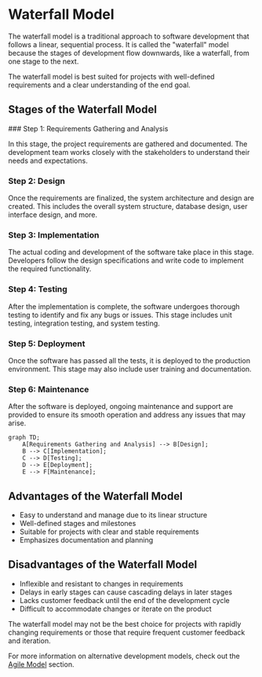 
# Waterfall Model

The waterfall model is a traditional approach to software development that follows a linear, sequential process. It is called the "waterfall" model because the stages of development flow downwards, like a waterfall, from one stage to the next.

<Callout type="info">
The waterfall model is best suited for projects with well-defined requirements and a clear understanding of the end goal.
</Callout>

## Stages of the Waterfall Model

<Steps>
### Step 1: Requirements Gathering and Analysis

In this stage, the project requirements are gathered and documented. The development team works closely with the stakeholders to understand their needs and expectations.

### Step 2: Design

Once the requirements are finalized, the system architecture and design are created. This includes the overall system structure, database design, user interface design, and more.

### Step 3: Implementation

The actual coding and development of the software take place in this stage. Developers follow the design specifications and write code to implement the required functionality.

### Step 4: Testing

After the implementation is complete, the software undergoes thorough testing to identify and fix any bugs or issues. This stage includes unit testing, integration testing, and system testing.

### Step 5: Deployment

Once the software has passed all the tests, it is deployed to the production environment. This stage may also include user training and documentation.

### Step 6: Maintenance

After the software is deployed, ongoing maintenance and support are provided to ensure its smooth operation and address any issues that may arise.
</Steps>

```mermaid
graph TD;
    A[Requirements Gathering and Analysis] --> B[Design];
    B --> C[Implementation];
    C --> D[Testing];
    D --> E[Deployment];
    E --> F[Maintenance];
```

## Advantages of the Waterfall Model

- Easy to understand and manage due to its linear structure
- Well-defined stages and milestones
- Suitable for projects with clear and stable requirements
- Emphasizes documentation and planning

## Disadvantages of the Waterfall Model

- Inflexible and resistant to changes in requirements
- Delays in early stages can cause cascading delays in later stages
- Lacks customer feedback until the end of the development cycle
- Difficult to accommodate changes or iterate on the product

<Callout type="warning">
The waterfall model may not be the best choice for projects with rapidly changing requirements or those that require frequent customer feedback and iteration.
</Callout>

For more information on alternative development models, check out the [Agile Model](/development-cycles-and-requirements-analysis/development-cycles/agile-model) section.
